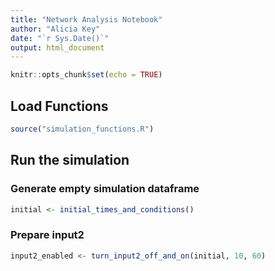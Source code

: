 ```yaml
---
title: "Network Analysis Notebook"
author: "Alicia Key"
date: "`r Sys.Date()`"
output: html_document
---
```


```r
knitr::opts_chunk$set(echo = TRUE)
```

## Load Functions

```r
source("simulation_functions.R")
```

## Run the simulation

### Generate empty simulation dataframe

```r
initial <- initial_times_and_conditions()
```

### Prepare input2

```r
input2_enabled <- turn_input2_off_and_on(initial, 10, 60)
```
